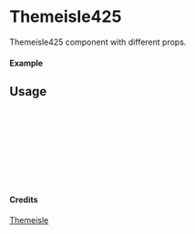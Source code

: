 
<Meta of={Themeisle425} title="Themeisle/Themeisle425" />

# Themeisle425

Themeisle425 component with different props.

#### Example

<Canvas of={Themeisle425.Primary} />

## Usage

```ts
import { Themeisle425 } from "yadl-ui";

const Example = () => {
  return (
      <Themeisle425 />
  );
};

export default Example;
```

#### Credits
[Themeisle](https://themeisle.com/illustrations/)

